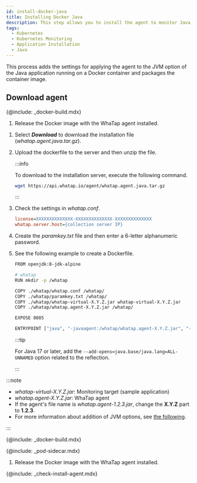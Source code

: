 ```yaml
---
id: install-docker-java
title: Installing Docker Java
description: This step allows you to install the agent to monitor Java applications in the container.
tags:
  - Kubernetes
  - Kubernetes Monitoring
  - Application Installation
  - Java
---
```



This process adds the settings for applying the agent to the JVM option of the Java application running on a Docker container and packages the container image.

## Download agent

<Tabs>
<TabItem value="dockerinstall" label="Docker Install" default>

{@include: _docker-build.mdx}

1.  Release the Docker image with the WhaTap agent installed.

</TabItem>
<TabItem value="direct" label="Direct Installation">

1.  Select **_Download_** to download the installation file (_whatap.agent.java.tar.gz_).

2.  Upload the dockerfile to the server and then unzip the file.

    :::info

    To download to the installation server, execute the following command.

    ```bash
    wget https://api.whatap.io/agent/whatap.agent.java.tar.gz
    ```

    :::

3.  Check the settings in _whatap.conf_.

    ```ini
    license=XXXXXXXXXXXXXX-XXXXXXXXXXXXXX-XXXXXXXXXXXXXX
    whatap.server.host={collection server IP}
    ```

4.  Create the _paramkey.txt_ file and then enter a 6-letter alphanumeric password.

5.  See the following example to create a Dockerfile.

    ```bash title='Dockerfile'
    FROM openjdk:8-jdk-alpine

    # whatap
    RUN mkdir -p /whatap

    COPY ./whatap/whatap.conf /whatap/
    COPY ./whatap/paramkey.txt /whatap/
    COPY ./whatap/whatap-virtual-X.Y.Z.jar whatap-virtual-X.Y.Z.jar
    COPY ./whatap/whatap.agent-X.Y.Z.jar /whatap/

    EXPOSE 8085

    ENTRYPOINT ["java", "-javaagent:/whatap/whatap.agent-X.Y.Z.jar", "-Dwhatap.micro.enabled=true", "-cp", "whatap-virtual-X.Y.Z.jar", "-Dwhatap.port=8085", "-Duser.timezone=Asia/Seoul", "-Dfile.encoding=UTF-8", "com.virtual.App"]
    ```

    :::tip

    For Java 17 or later, add the `--add-opens=java.base/java.lang=ALL-UNNAMED` option related to the reflection.

    :::

:::note

-   _whatap-virtual-X.Y.Z.jar_: Monitoring target (sample application)
-   _whatap.agent-X.Y.Z.jar_: WhaTap agent
-   If the agent's file name is _whatap.agent-1.2.3.jar_, change the **X.Y.Z** part to **1.2.3**.
-   For more information about addition of JVM options, see [the following](https://docs.whatap.io/java/install-agent#addjvmopt).

:::

</TabItem>
<TabItem value='eksfargate' label='EKS Fargate'>

{@include: _docker-build.mdx}

{@include: _pod-sidecar.mdx}

1.  Release the Docker image with the WhaTap agent installed.

</TabItem>
</Tabs>

{@include: _check-install-agent.mdx}
